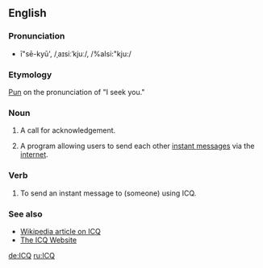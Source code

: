 ==English==

===Pronunciation===
*ī"sē-kyū', /ˌaɪsiːˈkjuː/, /%aIsi:"kju:/
{{initialism}}

===Etymology===
[[pun|Pun]] on the pronunciation of "I seek you."

===Noun===
{{en-noun}}

# {{hamradio}} A call for acknowledgement.
# {{internet}} A program allowing users to send each other [[instant message]]s via the [[internet]].

===Verb===
{{en-verb}}

# {{rfv-sense}} {{transitive|internet}} To send an instant message to (someone) using ICQ.

===See also===
*[[w:ICQ|Wikipedia article on ICQ]]
*[[http://www.icq.com|The ICQ Website]]

[[de:ICQ]]
[[ru:ICQ]]